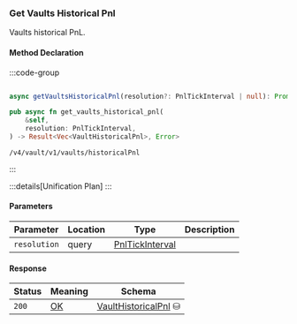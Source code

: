 ### Get Vaults Historical Pnl

Vaults historical PnL.

#### Method Declaration

:::code-group

```python [Python]

```

```typescript [TypeScript]
async getVaultsHistoricalPnl(resolution?: PnlTickInterval | null): Promise<Data>
```

```rust [Rust]
pub async fn get_vaults_historical_pnl(
    &self,
    resolution: PnlTickInterval,
) -> Result<Vec<VaultHistoricalPnl>, Error>
```

```url [API]
/v4/vault/v1/vaults/historicalPnl
```

:::

:::details[Unification Plan]
:::

#### Parameters

| Parameter           | Location | Type               | Description                                                           |
| ------------------- | -------- | ------------------ | --------------------------------------------------------------------- |
| `resolution`           | query    | [PnlTickInterval]          |             |

#### Response

| Status | Meaning     | Schema                          |
| ------ | ----------- | ------------------------------- |
| `200`  | [OK]        | [VaultHistoricalPnl] ⛁ |

[PnlTickInterval]: /types/pnl_tick_interval
[OK]: /types/ok
[VaultHistoricalPnl]: /types/vault_historical_pnl